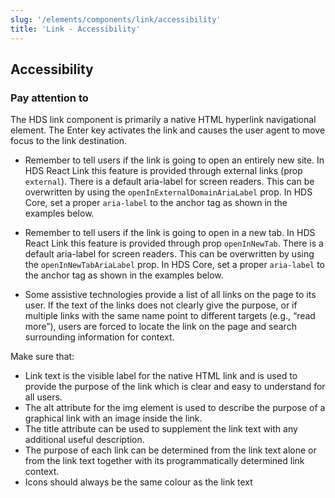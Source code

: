 ```yaml
---
slug: '/elements/components/link/accessibility'
title: 'Link - Accessibility'
---
```




## Accessibility

### Pay attention to
The HDS link component is primarily a native HTML hyperlink navigational element. The Enter key activates the link and causes the user agent to move focus to the link destination.

- Remember to tell users if the link is going to open an entirely new site. In HDS React Link this feature is provided through external links (prop `external`). There is a default aria-label for screen readers. This can be overwritten by using the `openInExternalDomainAriaLabel` prop.
In HDS Core, set a proper `aria-label` to the anchor tag as shown in the examples below.

- Remember to tell users if the link is going to open in a new tab. In HDS React Link this feature is provided through prop `openInNewTab`. There is a default aria-label for screen readers. This can be overwritten by using the `openInNewTabAriaLabel` prop.
In HDS Core, set a proper `aria-label` to the anchor tag as shown in the examples below.

- Some assistive technologies provide a list of all links on the page to its user. If the text of the links does not clearly give the purpose, or if multiple links with the same name point to different targets (e.g., “read more”), users are forced to locate the link on the page and search surrounding information for context.

Make sure that:

- Link text is the visible label for the native HTML link and is used to provide the purpose of the link which is clear and easy to understand for all users.
- The alt attribute for the img element is used to describe the purpose of a graphical link with an image inside the link.
- The title attribute can be used to supplement the link text with any additional useful description.
- The purpose of each link can be determined from the link text alone or from the link text together with its programmatically determined link context.
- Icons should always be the same colour as the link text
